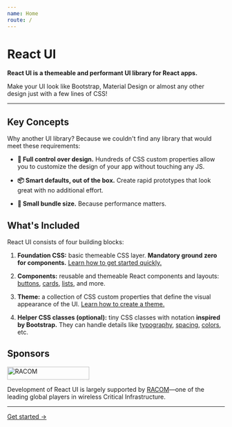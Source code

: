 ```yaml
---
name: Home
route: /
---
```


# React UI


**React UI is a themeable and performant UI library for React apps.**

Make your UI look like Bootstrap, Material Design or almost any other design
just with a few lines of CSS!

---

## Key Concepts

Why another UI library? Because we couldn't find any library that would meet
these requirements:

- **🎨 Full control over design.** Hundreds of CSS custom properties allow you
  to customize the design of your app without touching any JS.

- **📦 Smart defaults, out of the box.** Create rapid prototypes that look great
  with no additional effort.

- **🚀 Small bundle size.** Because performance matters.

## What's Included

React UI consists of four building blocks:

1. **Foundation CSS:** basic themeable CSS layer. **Mandatory ground zero for
   components.**
   [Learn how to get started quickly.](/getting-started/installation)

2. **Components:** reusable and themeable React components and layouts:
   [buttons](/components/ui/button), [cards](/components/ui/card),
   [lists](/components/layout/list), and more.

3. **Theme:** a collection of CSS custom properties that define the visual
   appearance of the UI.
   [Learn how to create a theme.](/customize/theming)

4. **Helper CSS classes (optional):** tiny CSS classes with notation
   **inspired by Bootstrap.** They can handle details like
   [typography](/css-helpers/typography), [spacing](/css-helpers/spacing),
   [colors](/css-helpers/colors), etc.

## Sponsors

<a href="https://www.racom.eu" target="_blank" rel="noopener noreferrer">
  <img
    src="/public/racom.svg"
    width="190"
    height="30"
    className="mt-5 mb-6"
    alt="RACOM"
  />
</a>

Development of React UI is largely supported by
[RACOM](https://www.racom.eu)—one of the leading global players in wireless
Critical Infrastructure.

---

[Get started →](/getting-started/installation)
